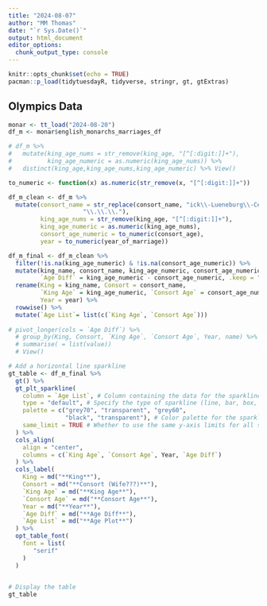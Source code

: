 ```yaml
---
title: "2024-08-07"
author: "MM Thomas"
date: "`r Sys.Date()`"
output: html_document
editor_options: 
  chunk_output_type: console
---
```


```r
knitr::opts_chunk$set(echo = TRUE)
pacman::p_load(tidytuesdayR, tidyverse, stringr, gt, gtExtras)
```

## Olympics Data

```r
monar <- tt_load("2024-08-20")
df_m <- monar$english_monarchs_marriages_df

```

```r

# df_m %>% 
#   mutate(king_age_nums = str_remove(king_age, "[^[:digit:]]+"),
#          king_age_numeric = as.numeric(king_age_nums)) %>% 
#   distinct(king_age,king_age_nums,king_age_numeric) %>% View() 

to_numeric <- function(x) as.numeric(str_remove(x, "[^[:digit:]]+"))

df_m_clean <- df_m %>%
  mutate(consort_name = str_replace(consort_name, "ick\\-Lueneburg\\-Celle",
                     "\\.\\.\\."),
         king_age_nums = str_remove(king_age, "[^[:digit:]]+"),
         king_age_numeric = as.numeric(king_age_nums),
         consort_age_numeric = to_numeric(consort_age),
         year = to_numeric(year_of_marriage)) 

```

```r

df_m_final <- df_m_clean %>% 
  filter(!is.na(king_age_numeric) & !is.na(consort_age_numeric)) %>% 
  mutate(king_name, consort_name, king_age_numeric, consort_age_numeric, year,
         `Age Diff` = king_age_numeric - consort_age_numeric, .keep = "used") %>% 
  rename(King = king_name, Consort = consort_name,
         `King Age` = king_age_numeric, `Consort Age` = consort_age_numeric, 
         Year = year) %>% 
  rowwise() %>% 
  mutate(`Age List`= list(c(`King Age`, `Consort Age`)))
  
# pivot_longer(cols = `Age Diff`) %>% 
  # group_by(King, Consort, `King Age`, `Consort Age`, Year, name) %>% 
  # summarise( = list(value))
  # View()

```


```r

# Add a horizontal line sparkline
gt_table <- df_m_final %>%
  gt() %>% 
  gt_plt_sparkline(
    column = `Age List`, # Column containing the data for the sparkline
    type = "default", # Specify the type of sparkline (line, bar, box, etc.)
    palette = c("grey70", "transparent", "grey60", 
                "black", "transparent"), # Color palette for the sparkline
    same_limit = TRUE # Whether to use the same y-axis limits for all sparklines
  ) %>% 
  cols_align(
    align = "center",
    columns = c(`King Age`, `Consort Age`, Year, `Age Diff`)
  ) %>% 
  cols_label(
    King = md("**King**"),
    Consort = md("**Consort (Wife???)**"),
    `King Age` = md("**King Age**"), 
    `Consort Age` = md("**Consort Age**"),
    Year = md("**Year**"),
    `Age Diff` = md("**Age Diff**"),
    `Age List` = md("**Age Plot**")
  ) %>% 
  opt_table_font(
    font = list(
       "serif"
    )
  )
   

# Display the table
gt_table

```

